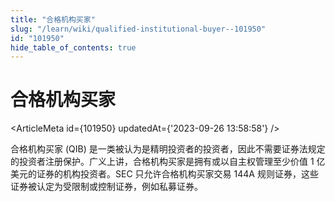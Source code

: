 ```yaml
---
title: "合格机构买家"
slug: "/learn/wiki/qualified-institutional-buyer--101950"
id: "101950"
hide_table_of_contents: true
---
```



# 合格机构买家

<ArticleMeta id={101950} updatedAt={'2023-09-26 13:58:58'} />
<div className='border-solid border-b border-t-0 my-4 border-[var(--ifm-color-gray-300)]' />

合格机构买家 (QIB) 是一类被认为是精明投资者的投资者，因此不需要证券法规定的投资者注册保护。广义上讲，合格机构买家是拥有或以自主权管理至少价值 1 亿美元的证券的机构投资者。SEC 只允许合格机构买家交易 144A 规则证券，这些证券被认定为受限制或控制证券，例如私募证券。
